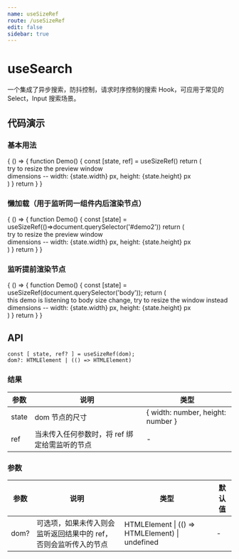 ```yaml
---
name: useSizeRef
route: /useSizeRef
edit: false
sidebar: true
---
```



# useSearch

一个集成了异步搜索，防抖控制，请求时序控制的搜索 Hook，可应用于常见的 Select，Input 搜索场景。

## 代码演示

### 基本用法

<Playground>
{
  () => {
    function Demo() {
      const [state, ref] = useSizeRef()
      return (
        <div ref={ref}>
          try to resize the preview window <br />
          dimensions -- width: {state.width} px, height: {state.height} px
        </div>
      )
    }
    return <Demo />
  }
}
</Playground>

### 懒加载（用于监听同一组件内后渲染节点）

<Playground>
{
  () => {
    function Demo() {
      const [state] = useSizeRef(()=>document.querySelector('#demo2'))
      return (
        <div id='demo2'>
          try to resize the preview window <br />
          dimensions -- width: {state.width} px, height: {state.height} px
        </div>
      )
    }
    return <Demo />
  }
}
</Playground>

### 监听提前渲染节点

<Playground>
{
  () => {
    function Demo() {
      const [state] = useSizeRef(document.querySelector('body'));
      return (
        <div>
          this demo is listening to body size change, try to resize the window instead <br />
          dimensions -- width: {state.width} px, height: {state.height} px
        </div>
      )
    }
    return <Demo />
  }
}
</Playground>

## API

```
const [ state, ref? ] = useSizeRef(dom);
dom?: HTMLElement | (() => HTMLElement)
```

### 结果

| 参数     | 说明                                     | 类型       |
|----------|------------------------------------------|------------|
| state  | dom 节点的尺寸                             | { width: number, height: number }    |
| ref     | 当未传入任何参数时，将 ref 绑定给需监听的节点      | -        |

### 参数

| 参数    | 说明                                         | 类型                   | 默认值 |
|---------|----------------------------------------------|------------------------|--------|
| dom? | 可选项，如果未传入则会监听返回结果中的 ref，否则会监听传入的节点  | HTMLElement \| (() => HTMLElement) \| undefined | -      |